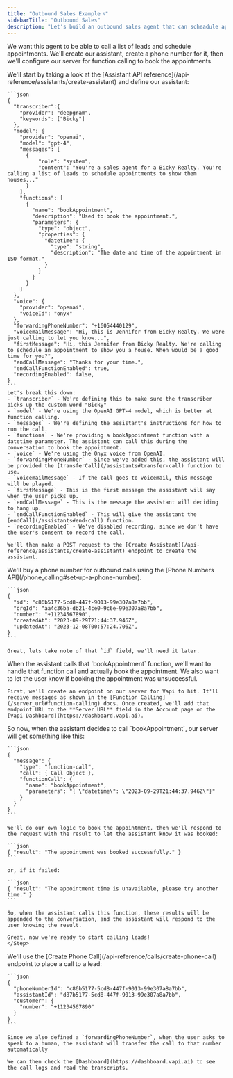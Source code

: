 ```yaml
---
title: "Outbound Sales Example 📞"
sidebarTitle: "Outbound Sales"
description: "Let's build an outbound sales agent that can scheadule appointments."
---
```


We want this agent to be able to call a list of leads and schedule appointments. We'll create our assistant, create a phone number for it, then we'll configure our server for function calling to book the appointments.

<Steps>
  <Step title="Create an assistant">
    We'll start by taking a look at the [Assistant API
    reference](/api-reference/assistants/create-assistant) and define our
    assistant:

    ```json
    {
      "transcriber":{
        "provider": "deepgram",
        "keywords": ["Bicky"]
      },
      "model": {
        "provider": "openai",
        "model": "gpt-4",
        "messages": [
          {
              "role": "system",
              "content": "You're a sales agent for a Bicky Realty. You're calling a list of leads to schedule appointments to show them houses..."
          }
        ],
        "functions": [
          {
            "name": "bookAppointment",
            "description": "Used to book the appointment.",
            "parameters": {
              "type": "object",
              "properties": {
                "datetime": {
                  "type": "string",
                  "description": "The date and time of the appointment in ISO format."
                }
              }
            }
          }
        ]
      },
      "voice": {
        "provider": "openai",
        "voiceId": "onyx"
      },
      "forwardingPhoneNumber": "+16054440129",
      "voicemailMessage": "Hi, this is Jennifer from Bicky Realty. We were just calling to let you know...",
      "firstMessage": "Hi, this Jennifer from Bicky Realty. We're calling to schedule an appointment to show you a house. When would be a good time for you?",
      "endCallMessage": "Thanks for your time.",
      "endCallFunctionEnabled": true,
      "recordingEnabled": false,
    }
    ```
    Let's break this down:
    - `transcriber` - We're defining this to make sure the transcriber picks up the custom word "Bicky"
    - `model` - We're using the OpenAI GPT-4 model, which is better at function calling.
    - `messages` - We're defining the assistant's instructions for how to run the call.
    - `functions` - We're providing a bookAppointment function with a datetime parameter. The assistant can call this during the conversation to book the appointment.
    - `voice` - We're using the Onyx voice from OpenAI.
    - `forwardingPhoneNumber` - Since we've added this, the assistant will be provided the [transferCall](/assistants#transfer-call) function to use.
    - `voicemailMessage` - If the call goes to voicemail, this message will be played.
    - `firstMessage` - This is the first message the assistant will say when the user picks up.
    - `endCallMessage` - This is the message the assistant will deciding to hang up.
    - `endCallFunctionEnabled` - This will give the assistant the [endCall](/assistants#end-call) function.
    - `recordingEnabled` - We've disabled recording, since we don't have the user's consent to record the call.

    We'll then make a POST request to the [Create Assistant](/api-reference/assistants/create-assistant) endpoint to create the assistant.

  </Step>
  <Step title="Buy a phone number">
    We'll buy a phone number for outbound calls using the [Phone Numbers API](/phone_calling#set-up-a-phone-number).

    ```json
    {
      "id": "c86b5177-5cd8-447f-9013-99e307a8a7bb",
      "orgId": "aa4c36ba-db21-4ce0-9c6e-99e307a8a7bb",
      "number": "+11234567890",
      "createdAt": "2023-09-29T21:44:37.946Z",
      "updatedAt": "2023-12-08T00:57:24.706Z",
    }
    ```

    Great, lets take note of that `id` field, we'll need it later.

  </Step>
  <Step title="Configure your Server URL">
    When the assistant calls that `bookAppointment` function, we'll want to handle that function call and actually book the appointment. We also want to let the user know if booking the appointment was unsuccessful.

    First, we'll create an endpoint on our server for Vapi to hit. It'll receive messages as shown in the [Function Calling](/server_url#function-calling) docs. Once created, we'll add that endpoint URL to the **Server URL** field in the Account page on the [Vapi Dashboard](https://dashboard.vapi.ai).

  </Step>
    <Step title="Handle function calls">
    So now, when the assistant decides to call `bookAppointment`, our server will get something like this:

    ```json
    {
      "message": {
        "type": "function-call",
        "call": { Call Object },
        "functionCall": {
          "name": "bookAppointment",
          "parameters": "{ \"datetime\": \"2023-09-29T21:44:37.946Z\"}"
        }
      }
    }
    ```

    We'll do our own logic to book the appointment, then we'll respond to the request with the result to let the assistant know it was booked:

    ```json
    { "result": "The appointment was booked successfully." }
    ```

    or, if it failed:

    ```json
    { "result": "The appointment time is unavailable, please try another time." }
    ```

    So, when the assistant calls this function, these results will be appended to the conversation, and the assistant will respond to the user knowing the result.

    Great, now we're ready to start calling leads!
    </Step>

  <Step title="Place a call">
    We'll use the [Create Phone Call](/api-reference/calls/create-phone-call) endpoint to place a call to a lead:

    ```json
    {
      "phoneNumberId": "c86b5177-5cd8-447f-9013-99e307a8a7bb",
      "assistantId": "d87b5177-5cd8-447f-9013-99e307a8a7bb",
      "customer": {
        "number": "+11234567890"
      }
    }
    ```

    Since we also defined a `forwardingPhoneNumber`, when the user asks to speak to a human, the assistant will transfer the call to that number automatically

    We can then check the [Dashboard](https://dashboard.vapi.ai) to see the call logs and read the transcripts.

  </Step>
</Steps>
